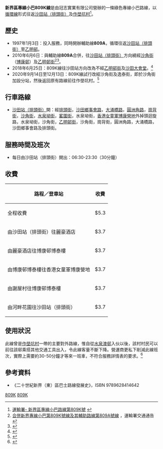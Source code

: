 {{公共汽車路線基礎資訊
|路線名稱  = 新界區專線小巴809K線
|代表圖像=NTMinibus809K MA1305.jpg
|圖像說明=
|經營者=冠榮車行
|路線用車=[[豐田Coaster|豐田Coaster]]LPG
|起點站=[[沙田站公共運輸交匯處|沙田站（排頭街）]]
|途經地點=[[沙田圍|沙田圍]]、[[博康邨|博康邨]]
|終點站=[[作壆坑村|作壆坑村]]
|路線性質=循環線
|全程行駛里程=
|全程行車時間=
|起站服務時間=06:30-23:30
|訖站服務時間=
|班次頻率=30分
|特別班次=
|全程收費=$5.3
|分段收費站點=由沙田站（排頭街）往麗豪酒店：$3.7<br>由麗豪酒店往博康邨博泰樓：$3.7<br>由博康邨博泰樓往作壆坑村：$3.7<br>由謝屋村往博康邨博泰樓：$3.7<br>由河畔花園往沙田站：$3.7
|服務時間以外替代路線=
|主要競爭交通=[[九龍巴士81K線|九龍巴士81K線]]（[[博康邨|博康邨]]、[[乙明邨|乙明邨]]／[[沙角邨|沙角邨]]至[[沙田市中心|沙田市中心]]）<br>[[九龍巴士288線|九龍巴士288線]]（[[博康邨|博康邨]]至[[沙田市中心|沙田市中心]]）<br>[[新界區專線小巴812線|新界區專線小巴812線]]（[[水泉坳街|水泉坳街]]至[[沙田圍|沙田圍]]）
|備註=
|走線圖=GK809K RtMap.png
|走線圖說明=此線的走線圖
}}

'''新界區專線小巴809K線'''是由冠志實業有限公司營辦的一條綠色專線小巴路線，以[[循環線|循環線]]形式往返[[沙田站公共運輸交匯處|沙田站（排頭街）]]及[[作壆坑村|作壆坑村]]<ref>[http://www.td.gov.hk/tc/transport_in_hong_kong/public_transport/minibuses/green/gmb_online_guide/new_territories_gmb_routes/nt_809k/index.html 運輸署- 新界區專線小巴路線第809K號] {{webarchive|url=https://web.archive.org/web/20111024074436/http://www.td.gov.hk/tc/transport_in_hong_kong/public_transport/minibuses/green/gmb_online_guide/new_territories_gmb_routes/nt_809k/index.html |date=2011-10-24 }}</ref>。

==歷史==
*1997年1月3日：投入服務，同時開辦輔助線'''809A'''，循環往返[[沙田站公共運輸交匯處|沙田站（排頭街）]]至[[乙明邨|乙明邨]]。
*2010年6月6日：與輔助線'''809A'''合併，往[[沙田站公共運輸交匯處|沙田站（排頭街）]]方向繞經[[沙角街|沙角街]]（[[博康邨|博康邨]]）及[[乙明邨街|乙明邨街]]<ref>[http://www.td.gov.hk/tc/traffic_notices/index_id_21847.html 合併新界專線小巴第809K號線及其輔助路線第809A號線] {{Wayback|url=http://www.td.gov.hk/tc/traffic_notices/index_id_21847.html |date=20160101020210 }}，運輸署交通通告</ref><ref>{{cite web|url=http://www.681busterminal.com/version2/index.php?fi=a201&id=457|title=681 巴士總站 V2|website=www.681busterminal.com|access-date=2010-11-18|archive-date=2017-10-05|archive-url=https://web.archive.org/web/20171005151443/http://www.681busterminal.com/version2/index.php?fi=a201&id=457|dead-url=no}}</ref>。
*2018年6月25日：809K線往沙田站方向改為不經[[乙明邨街|乙明邨街]]及[[沙田大會堂|沙田大會堂]]。<ref>{{cite web|url=https://www.hkitalk.net/HKiTalk2/thread-1079558-1-1.html|title=25/6 起新界809K線不再經乙明邨及沙田市中心|first=Discuz! Team and Comsenz UI|last=Team|website=hkitalk.net|access-date=2020-08-21|archive-date=2018-06-25|archive-url=https://web.archive.org/web/20180625050340/http://www.hkitalk.net/HKiTalk2/thread-1079558-1-1.html|dead-url=no}}</ref>
*2020年9月14日至12月13日：809K線試行改經沙角街及逸泰街，即於沙角街加設分站，然後返回原有路線前往作壆坑村。<ref>{{cite news|url=https://www.inmediahk.net/node/1078224|title=小巴脱班王改道救亡 乘客唔受「點改都唔會搭」|date=2020-10-17|website=獨立媒體|accessdate=2020-10-17|archive-date=2020-10-19|archive-url=https://web.archive.org/web/20201019201552/https://www.inmediahk.net/node/1078224|dead-url=no}}</ref>

==行車路線==
*[[沙田站公共運輸交匯處|沙田站（排頭街）]]開：經[[排頭街|排頭街]]，[[沙田鄉事會路|沙田鄉事會路]]，[[大涌橋路|大涌橋路]]，[[圓洲角路|圓洲角路]]，[[崗背街|崗背街]]，[[沙角街|沙角街]]，[[水泉坳街|水泉坳街]]，[[窰圍街|窰圍街]]，水泉坳街，[[香港女童軍博康營地|香港女童軍博康營地]]外掉頭迴旋路，水泉坳街，沙角街，[[乙明邨街|乙明邨街]]，沙角街，崗背街，圓洲角路，大涌橋路，沙田鄉事會路及排頭街。

==服務時間及班次==
*每日由沙田站（排頭街）開出：06:30-23:30（30分鐘）

==收費==
{| class="wikitable"
! 路程／登車站 !! 收費
|-
|全程收費||$5.3
|-
|由沙田站（排頭街）往麗豪酒店||$3.7
|-
|由麗豪酒店往博康邨博泰樓||$3.7
|-
|由博康邨博泰樓往香港女童軍博康營地||$3.7
|-
|由謝屋村往博康邨博泰樓||$3.7
|-
|由河畔花園往沙田站（排頭街）||$3.7
|}

{{fare-remarks|GMBSection|fcs=Y}}

==使用狀況==
此線曾是[[作壆坑村|作壆坑村]]一帶的主要對外路線，惟自從[[水泉澳邨|水泉澳邨]]入伙以後，該村村民可以前往該邨乘搭其他交通工具出入，令此線客量不斷下降。營運商更私下削減此線班次，實際上需要約30-50分鐘才等來一班車，不符合服務詳情表的要求。<ref>{{cite web|url=https://www.inmediahk.net/node/1076617|title=沙田小巴私下減班一車走天涯 司機：日日帶埋老母返工|date=2020-08-20|website=獨立媒體|access-date=2020-08-21|archive-date=2020-10-20|archive-url=https://web.archive.org/web/20201020133213/https://www.inmediahk.net/node/1076617|dead-url=no}}</ref>

==參考資料==
*《二十世紀新界（東）區巴士路線發展史》，ISBN 9789628414642
{{reflist}}
{{馬亞木}}{{沙田區小巴路線列表}}
[[Category:新界區小巴路線|809K]]
[[Category:沙田區小巴路線|809K]]
